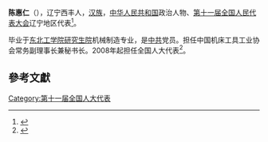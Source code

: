 '''陈惠仁'''（{{bd|1954年||}}），辽宁西丰人，[[汉族|汉族]]，[[中华人民共和国|中华人民共和国]]政治人物、[[第十一届全国人民代表大会|第十一届全国人民代表大会]]辽宁地区代表<ref>{{cite web|author=新华网|title=第十一届全国人大代表|url=http://news.xinhuanet.com/ziliao/2008-03/03/content_7708230.htm?node=36628|publisher=新华网|accessdate=2014-01-07|archive-date=2014-01-10|archive-url=https://web.archive.org/web/20140110211415/http://news.xinhuanet.com/ziliao/2008-03/03/content_7708230.htm?node=36628|dead-url=no}}</ref>。

毕业于[[东北工学院研究生院|东北工学院研究生院]]机械制造专业，是[[中共|中共]]党员。担任中国机床工具工业协会常务副理事长兼秘书长。2008年起担任全国人大代表<ref>{{cite news|title=全国人大代表信息-陈惠仁|url= http://210.82.31.1:8084/delegate/viewDelegate.action?dbid=110427|accessdate=2013-04-05|newspaper=全国人大网|archive-url=https://web.archive.org/web/20140222013227/http://www.npc.gov.cn/delegate/viewDelegate.action?dbid=110427|archive-date=2014-02-22|dead-url=yes}}</ref>。

==參考文獻==
{{reflist}}
[[Category:第十一届全国人大代表|Category:第十一届全国人大代表]]